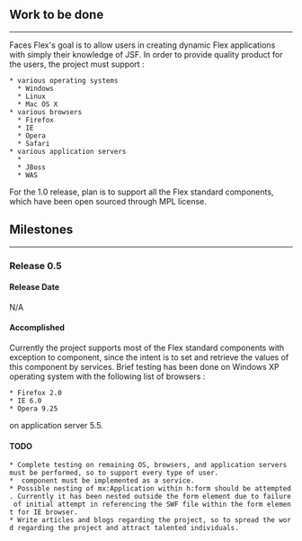 ==Work to be done==
------
{{{JavaServer}}} Faces Flex's goal is to allow users in creating dynamic Flex applications with simply their knowledge of JSF. In order to provide quality product for the users, the project must support :
 * various operating systems 
   * Windows
   * Linux
   * Mac OS X
 * various browsers
   * Firefox
   * IE
   * Opera
   * Safari
 * various application servers
   * {{{TomCat}}}
   * JBoss
   * WAS
For the 1.0 release, plan is to support all the Flex standard components, which have been open sourced through MPL license.


==Milestones==
------

===Release 0.5===

====Release Date====
N/A

====Accomplished====
Currently the project supports most of the Flex standard components with exception to {{{DataGrid}}} component, since the intent is to set and retrieve the values of this component by services. Brief testing has been done on Windows XP operating system with the following list of browsers :
 * Firefox 2.0
 * IE 6.0
 * Opera 9.25
on application server {{{TomCat}}} 5.5.

====TODO====
 * Complete testing on remaining OS, browsers, and application servers must be performed, so to support every type of user.
 * {{{DataGrid}}} component must be implemented as a service.
 * Possible nesting of mx:Application within h:form should be attempted. Currently it has been nested outside the form element due to failure of initial attempt in referencing the SWF file within the form element for IE browser.
 * Write articles and blogs regarding the project, so to spread the word regarding the project and attract talented individuals.